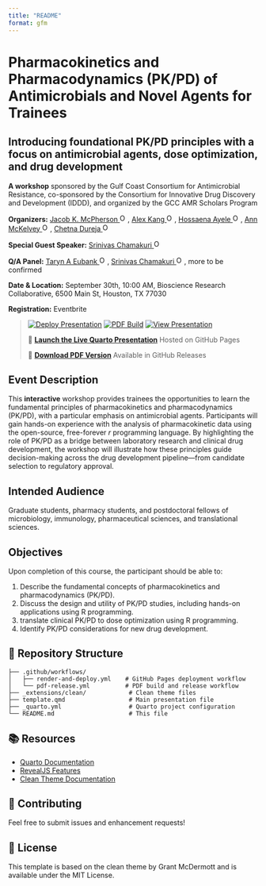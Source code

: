 ```yaml
---
title: "README"
format: gfm
---
```


# Pharmacokinetics and Pharmacodynamics (PK/PD) of Antimicrobials and Novel Agents for Trainees

## Introducing foundational PK/PD principles with a focus on antimicrobial agents, dose optimization, and drug development

**A workshop** sponsored by the Gulf Coast Consortium for Antimicrobial
Resistance, co-sponsored by the Consortium for Innovative Drug Discovery
and Development (IDDD), and organized by the GCC AMR Scholars Program

**Organizers:**
<a href="https://orcid.org/0000-0001-5486-4945" target="_blank"> Jacob K. McPherson
<img src="https://orcid.org/sites/default/files/images/orcid_16x16.png" alt="ORCID iD" width="16" height="16"/></a>,
<a href="https://orcid.org/0000-0001-5314-0961" target="_blank"> Alex Kang
<img src="https://orcid.org/sites/default/files/images/orcid_16x16.png" alt="ORCID iD" width="16" height="16"/></a>,
<a href="https://orcid.org/0009-0009-0596-4996" target="_blank"> Hossaena Ayele
<img src="https://orcid.org/sites/default/files/images/orcid_16x16.png" alt="ORCID iD" width="16" height="16"/></a>,
<a href="https://orcid.org/0000-0003-4767-8866" target="_blank"> Ann McKelvey
<img src="https://orcid.org/sites/default/files/images/orcid_16x16.png" alt="ORCID iD" width="16" height="16"/></a>,
<a href="https://orcid.org/0009-0001-8884-1298" target="_blank"> Chetna Dureja
<img src="https://orcid.org/sites/default/files/images/orcid_16x16.png" alt="ORCID iD" width="16" height="16"/></a>

**Special Guest Speaker:** <a href="https://orcid.org/0000-0002-7586-4992" target="_blank"> Srinivas Chamakuri
<img src="https://orcid.org/sites/default/files/images/orcid_16x16.png" alt="ORCID iD" width="16" height="16"/></a>


**Q/A Panel:**
<a href="https://orcid.org/0000-0002-6645-406X" target="_blank"> Taryn A Eubank
<img src="https://orcid.org/sites/default/files/images/orcid_16x16.png" alt="ORCID iD" width="16" height="16"/></a>,
<a href="https://orcid.org/0000-0002-7586-4992" target="_blank"> Srinivas Chamakuri
<img src="https://orcid.org/sites/default/files/images/orcid_16x16.png" alt="ORCID iD" width="16" height="16"/></a>,
more to be confirmed

**Date & Location:** September 30th, 10:00 AM, Bioscience Research
Collaborative, 6500 Main St, Houston, TX 77030

**Registration:** Eventbrite

> [![Deploy
> Presentation](https://github.com/JacobKMcPherson/workshop_pkpd_antimicrobials/actions/workflows/render-and-deploy.yml/badge.svg)](https://github.com/JacobKMcPherson/workshop_pkpd_antimicrobials/actions/workflows/render-and-deploy.yml)
> [![PDF
> Build](https://github.com/JacobKMcPherson/workshop_pkpd_antimicrobials/actions/workflows/pdf-release.yml/badge.svg)](https://github.com/JacobKMcPherson/workshop_pkpd_antimicrobials/actions/workflows/pdf-release.yml)
> [![View
> Presentation](https://img.shields.io/badge/Quarto-Presentation-blue?logo=quarto)](https://jacobkmcpherson.github.io/workshop_pkpd_antimicrobials/)
>
> 🚀 [**Launch the Live Quarto
> Presentation**](https://jacobkmcpherson.github.io/workshop_pkpd_antimicrobials/)
> Hosted on GitHub Pages
>
> 📄 [**Download PDF
> Version**](https://github.com/JacobKMcPherson/workshop_pkpd_antimicrobials/releases/latest)
> Available in GitHub Releases

## Event Description

This **interactive** workshop provides trainees the opportunities to 
learn the fundamental principles of pharmacokinetics and pharmacodynamics 
(PK/PD), with a particular emphasis on antimicrobial agents. 
Participants will gain hands-on experience with the analysis of pharmacokinetic 
data using the open-source, free-forever *r* programming language. 
By highlighting the role of PK/PD as a bridge between laboratory research
and clinical drug development, the workshop will illustrate how these
principles guide decision-making across the drug development
pipeline—from candidate selection to regulatory approval.

## Intended Audience

Graduate students, pharmacy students, and postdoctoral fellows of
microbiology, immunology, pharmaceutical sciences, and translational
sciences.

## Objectives

Upon completion of this course, the participant should be able to:

1.  Describe the fundamental concepts of pharmacokinetics and
    pharmacodynamics (PK/PD).
2.  Discuss the design and utility of PK/PD studies, including hands-on
    applications using R programming.
3.  translate clinical PK/PD to dose optimization using R programming.
4.  Identify PK/PD considerations for new drug development.

## 📁 Repository Structure

```         
├── .github/workflows/
│   ├── render-and-deploy.yml    # GitHub Pages deployment workflow
│   └── pdf-release.yml          # PDF build and release workflow
├── _extensions/clean/            # Clean theme files
├── template.qmd                  # Main presentation file
├── _quarto.yml                   # Quarto project configuration
└── README.md                     # This file
```

## 📚 Resources

-   [Quarto Documentation](https://quarto.org/docs/)
-   [RevealJS Features](https://quarto.org/docs/presentations/revealjs/)
-   [Clean Theme
    Documentation](https://github.com/grantmcdermott/quarto-revealjs-clean)

## 🤝 Contributing

Feel free to submit issues and enhancement requests!

## 📄 License

This template is based on the clean theme by Grant McDermott and is
available under the MIT License.
